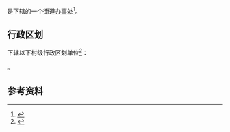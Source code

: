 {{中国乡级行政区|22/05/24/002/000}}

'''{{PAGENAMEBASE}}'''是{{PRC admin/fullname|22/05/24/002/000|3}}下辖的一个[[街道办事处|街道办事处]]<ref>{{PRC admin/ref sgc|{{PRC admin/parent|22/05/24/002/000}}}}</ref>。

== 行政区划 ==
{{PAGENAMEBASE}}下辖以下村级行政区划单位<ref>{{PRC admin/ref sgc|22/05/24/002/000}}</ref>：

{{PRC admin/children|22/05/24/002/000}}。

== 参考资料 ==
{{reflist}}

{{吉林行政区划小作品}}
{{PRC admin/navcat|22/05/24/002/000}}